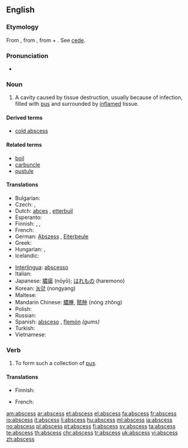 ==English==
{{wikipedia}}

===Etymology===
From {{etyl|la|en}} {{term|abscessus||a going away; gathering of humors, abscess|lang=la}}, from {{term|abscedo|abscēdō|go away, depart|lang=la}}, from {{term|abs||from, away from|lang=la}} + {{term|cedo|cēdō|go away from, depart; withdraw|lang=la}}. See [[cede]].

===Pronunciation===
* {{audio|en-uk-abscess.ogg|Audio (UK)}}

===Noun===
{{en-noun|abscess|es}}

# {{pathology}} A cavity caused by tissue destruction, usually because of infection, filled with [[pus]] and surrounded by [[inflame|inflamed]] tissue.

====Derived terms====
* [[cold abscess]]

====Related terms====
* [[boil]] <!-- near synonym -->
* [[carbuncle]] <!-- near synonym -->
* [[pustule]] <!-- near synonym -->

====Translations====
{{trans-top|cavity filled with pus}}
* Bulgarian: {{t|bg|абсцес, цирей}}
* Czech: {{t+|cs|absces|m}}, {{t-|cs|hnisavý vřed|m}}
* Dutch: [[abces]] {{n}}, [[etterbuil]] {{m}}
* Esperanto: {{t+|eo|absceso|xs=Esperanto}}
* Finnish: {{t+|fi|paise}}, {{t-|fi|märkäpesäke}}, {{t+|fi|absessi}}
* French: {{t+|fr|abcès|m}}
* German: [[Abszess]] {{m}}, [[Eiterbeule]] {{f}}
* Greek: {{t+|el|απόστημα|n}}
* Hungarian: {{t+|hu|tályog}}, {{t|hu|kelés}}
* Icelandic: {{t+|is|kýli|n}}
{{trans-mid}}
* [[Interlingua]]: [[abscesso]]
* Italian: {{t-|it|ascesso|m}}
* Japanese: [[膿瘍]] (nōyō); [[はれもの]] (haremono)
* Korean: [[농양]] (nongyang)
* Maltese: {{t-|mt|pustuletta|xs=Maltese}}
* Mandarin Chinese: [[膿腫]], [[脓肿]] (nóng zhǒng)
* Polish: {{t-|pl|ropień|m}}
* Russian: {{t+|ru|гнойничок|m|tr=gnojničók}}
* Spanish: [[absceso]] {{m}}, [[flemón]] {{m}} ''(gums)''
* Turkish: {{t+|tr|apse}}
* Vietnamese: {{t|vi|Áp-xe|xs=Vietnamese}}
{{trans-bottom}}

===Verb===
{{en-verb|abscess|es}}

# {{intransitive}} To form such a collection of [[pus]].

====Translations====
{{trans-top|to form an abscess}}
* Finnish: {{t-|fi|märkiä}}
{{trans-mid}}
* French: {{t+|fr|abcéder}}
{{trans-bottom}}

[[am:abscess]]
[[ar:abscess]]
[[et:abscess]]
[[el:abscess]]
[[fa:abscess]]
[[fr:abscess]]
[[io:abscess]]
[[it:abscess]]
[[li:abscess]]
[[hu:abscess]]
[[ml:abscess]]
[[ja:abscess]]
[[no:abscess]]
[[pl:abscess]]
[[pt:abscess]]
[[fi:abscess]]
[[sv:abscess]]
[[ta:abscess]]
[[te:abscess]]
[[th:abscess]]
[[chr:abscess]]
[[tr:abscess]]
[[uk:abscess]]
[[vi:abscess]]
[[zh:abscess]]